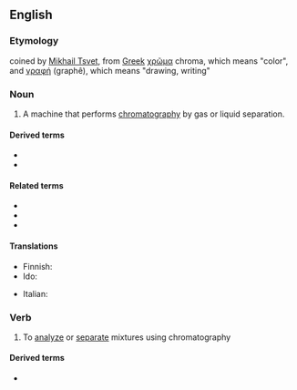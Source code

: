 ==English==

===Etymology===
coined by [[w:Mikhail Tsvet|Mikhail Tsvet]], from [[w:Greek|Greek]] [[χρῶμα]] chroma, which means "color", and [[γραφή]] (graphê), which means "drawing, writing"

===Noun===
{{en-noun}}

# {{lb|en|analytical chemistry}} A machine that performs [[chromatography]] by gas or liquid separation.

====Derived terms====
* {{l|en|chromatographer}}
* {{l|en|radiochromatograph}}

====Related terms====
* {{l|en|chromatogram}}
* {{l|en|chromatographic}}
* {{l|en|chromatography}}

====Translations====
{{trans-top|machine that performs chromatography}}
* Finnish: {{t|fi|kromatografi}}
* Ido: {{t|io|kromatografo}}
{{trans-mid}}
* Italian: {{t|it|cromatografo|m}}
{{trans-bottom}}

===Verb===
{{en-verb}}

# To [[analyze]] or [[separate]] mixtures using chromatography

====Derived terms====
* {{l|en|rechromatograph}}